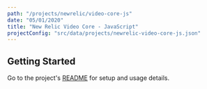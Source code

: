 ```yaml
---
path: "/projects/newrelic/video-core-js"
date: "05/01/2020"
title: "New Relic Video Core - JavaScript"
projectConfig: "src/data/projects/newrelic-video-core-js.json"
---
```


## Getting Started

Go to the project's [README](https://github.com/newrelic/video-core-js#readme) for setup and usage details.
